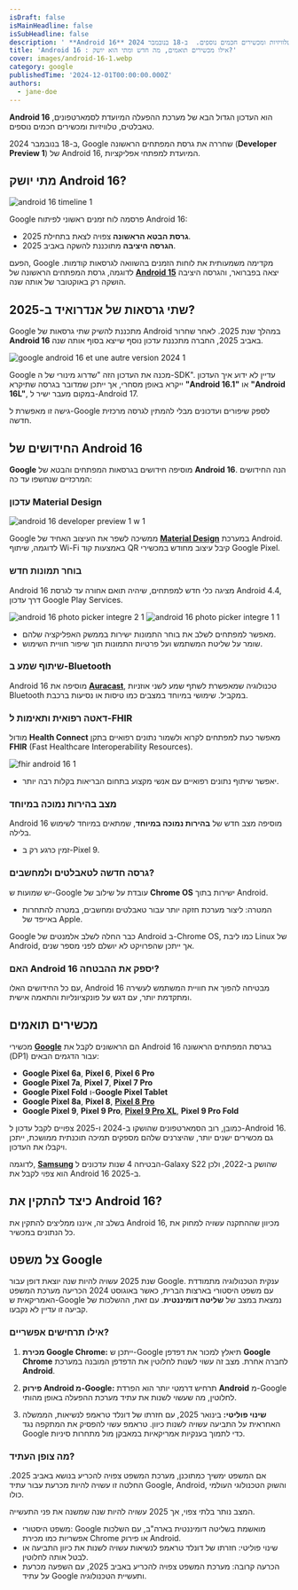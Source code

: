 ```yaml
---
isDraft: false
isMainHeadline: false
isSubHeadline: false
description: ' **Android 16** הוא העדכון הגדול הבא של מערכת ההפעלה המיועדת לסמארטפונים, טאבלטים, טלוויזיות ומכשירים חכמים נוספים.  ב-18 בנובמבר 2024, Goog'
title: 'Android 16 : אילו מכשירים תואמים, מה חדש ומתי הוא יושק?'
cover: images/android-16-1.webp
category: google
publishedTime: '2024-12-01T00:00:00.000Z'
authors:
  - jane-doe
---
```


**Android 16** הוא העדכון הגדול הבא של מערכת ההפעלה המיועדת לסמארטפונים, טאבלטים, טלוויזיות ומכשירים חכמים נוספים.

ב-18 בנובמבר 2024, Google שחררה את גרסת המפתחים הראשונה (**Developer Preview 1**) של Android 16, המיועדת למפתחי אפליקציות.

## מתי יושק Android 16?

![android 16 timeline 1](images/android-16-timeline-1.webp)

Google פרסמה לוח זמנים ראשוני לפיתוח Android 16:

- **גרסת הבטא הראשונה** צפויה לצאת בתחילת 2025.
- **הגרסה היציבה** מתוכננת להשקה באביב 2025.

הפעם, Google מקדימה משמעותית את לוחות הזמנים בהשוואה לגרסאות קודמות. לדוגמה, גרסת המפתחים הראשונה של [**Android 15**](https://techhorizons.co.il/android-15/) יצאה בפברואר, והגרסה היציבה הושקה רק באוקטובר של אותה שנה.

## שתי גרסאות של אנדרואיד ב-2025?

Google מתכננת להשיק שתי גרסאות של Android במהלך שנת 2025. לאחר שחרור **Android 16** באביב 2025, החברה מתכננת עדכון נוסף שייצא בסוף אותה שנה.

![google android 16 et une autre version 2024 1](images/google-android-16-et-une-autre-version-2024-1.webp)

Google מכנה את העדכון הזה "שדרוג מינורי של ה-SDK". עדיין לא ידוע איך העדכון ייקרא באופן מסחרי, אך ייתכן שמדובר בגרסה שתיקרא **"Android 16.1"** או **"Android 16L"**, במקום מעבר ישיר ל-Android 17.

גישה זו מאפשרת ל-Google לספק שיפורים ועדכונים מבלי להמתין לגרסה מרכזית חדשה.

## החידושים של Android 16

**Google** מוסיפה חידושים בגרסאות המפתחים והבטא של **Android 16**. הנה החידושים המרכזיים שנחשפו עד כה:

### **עדכון Material Design**

![android 16 developer preview 1 w 1](images/android-16-developer-preview-1-w-1.webp)

Google ממשיכה לשפר את העיצוב האחיד של [**Material Design**](https://techhorizons.co.il/google-calendar-update/) במערכת Android. לדוגמה, שיתוף Wi-Fi באמצעות קוד QR קיבל עיצוב מחודש במכשירי Google Pixel.

### **בוחר תמונות חדש**

Android 16 מציגה כלי חדש למפתחים, שיהיה תואם אחורה עד לגרסת Android 4.4, דרך עדכון Google Play Services.

![android 16 photo picker integre 2 1](images/android-16-photo-picker-integre-2-1-140x300.webp) ![android 16 photo picker integre 1 1](images/android-16-photo-picker-integre-1-1-140x300.webp)

- מאפשר למפתחים לשלב את בוחר התמונות ישירות בממשק האפליקציה שלהם.
- שומר על שליטת המשתמש ועל פרטיות התמונות תוך שיפור חוויית השימוש.

### **שיתוף שמע ב-Bluetooth**

Android 16 מוסיפה את [**Auracast**](https://techhorizons.co.il/android-16-bluetooth/), טכנולוגיה שמאפשרת לשתף שמע לשני אוזניות Bluetooth במקביל. שימושי במיוחד במצבים כמו טיסות או נסיעות ברכבת.

### **דאטה רפואית ותאימות ל-FHIR**

מודול **Health Connect** מאפשר כעת למפתחים לקרוא ולשמור נתונים רפואיים בתקן **FHIR** (Fast Healthcare Interoperability Resources).

![fhir android 16 1](images/fhir-android-16-1.webp)

- יאפשר שיתוף נתונים רפואיים עם אנשי מקצוע בתחום הבריאות בקלות רבה יותר.

### **מצב בהירות נמוכה במיוחד**

Android 16 מוסיפה מצב חדש של **בהירות נמוכה במיוחד**, שמתאים במיוחד לשימוש בלילה.

- זמין כרגע רק ב-Pixel 9.

### **גרסה חדשה לטאבלטים ולמחשבים?**

יש שמועות ש-Google עובדת על שילוב של **Chrome OS** ישירות בתוך Android.

- המטרה: ליצור מערכת חזקה יותר עבור טאבלטים ומחשבים, במטרה להתחרות באייפד של Apple.

Google כבר החלה לשלב אלמנטים של Android ב-Chrome OS, כמו ליבת Linux של Android, אך ייתכן שהפרויקט לא יושלם לפני מספר שנים.

### **האם Android 16 יספק את ההבטחה?**

עם כל החידושים האלו, Android 16 מבטיחה להפוך את חוויית המשתמש לעשירה ומתקדמת יותר, עם דגש על פונקציונליות והתאמה אישית.

## מכשירים תואמים

מכשירי [**Google**](https://techhorizons.co.il/technology/smartphones/google/) הם הראשונים לקבל את Android 16 בגרסת המפתחים הראשונה (DP1) עבור הדגמים הבאים:

- **Google Pixel 6a**, **Pixel 6**, **Pixel 6 Pro**
- **Google Pixel 7a**, **Pixel 7**, **Pixel 7 Pro**
- **Google Pixel Fold** ו-**Google Pixel Tablet**
- **Google Pixel 8a**, **Pixel 8**, [**Pixel 8 Pro**](https://techhorizons.co.il/google-pixel-9-pro-xl-vs-google-pixel-8-pro/)
- **Google Pixel 9**, **Pixel 9 Pro**, [**Pixel 9 Pro XL**](https://techhorizons.co.il/pixel-9-pro-xl-vs-xiaomi-14-ultra/), **Pixel 9 Pro Fold**

כמובן, רוב הסמארטפונים שהושקו ב-2024 ו-2025 צפויים לקבל עדכון ל-Android 16. גם מכשירים ישנים יותר, שהיצרנים שלהם מספקים תמיכה תוכנתית ממושכת, ייתכן ויקבלו את העדכון.

לדוגמה, [**Samsung**](https://techhorizons.co.il/technology/smartphones/samsung/) הבטיחה 4 שנות עדכונים ל-Galaxy S22 שהושק ב-2022, ולכן הוא צפוי לקבל את Android 16 ב-2025.

## כיצד להתקין את Android 16?

בשלב זה, איננו ממליצים להתקין את Android 16, מכיוון שההתקנה עשויה למחוק את כל הנתונים במכשיר.

## צל משפט Google

שנת 2025 עשויה להיות שנה יוצאת דופן עבור Google. ענקית הטכנולוגיה מתמודדת עם משפט היסטורי בארצות הברית, כאשר באוגוסט 2024 הכריעה מערכת המשפט האמריקאית ש-Google נמצאת במצב של **שליטה דומיננטית**. עם זאת, ההשלכות של קביעה זו עדיין לא נקבעו.

### **אילו תרחישים אפשריים?**

1. **מכירת Google Chrome:** ייתכן ש-Google תיאלץ למכור את דפדפן **Google Chrome** לחברה אחרת. מצב זה עשוי לשנות לחלוטין את הדפדפן המובנה במערכת **Android**.
    
2. **פירוק Android מ-Google:** תרחיש דרמטי יותר הוא הפרדת **Android** מ-Google לחלוטין, מה שעשוי לשנות את עתיד מערכת ההפעלה באופן מהותי.
    
3. **שינוי פוליטי:** בינואר 2025, עם חזרתו של דונלד טראמפ לנשיאות, הממשלה האחראית על התביעה עשויה לשנות כיוון. טראמפ עשוי להפסיק את המתקפה נגד Google כדי לתמוך בענקיות אמריקאיות במאבקן מול מתחרות סיניות.
    

### **מה צופן העתיד?**

אם המשפט ימשיך כמתוכנן, מערכת המשפט צפויה להכריע בנושא באביב 2025. החלטה זו עשויה להיות מכרעת עבור עתיד Google, Android, והשוק הטכנולוגי העולמי כולו.

המצב נותר בלתי צפוי, אך 2025 עשויה להיות שנה שמשנה את פני התעשייה.

- משפט היסטורי: Google מואשמת בשליטה דומיננטית בארה"ב, עם השלכות אפשריות כמו מכירת Chrome או פירוק Android.
- שינוי פוליטי: חזרתו של דונלד טראמפ לנשיאות עשויה לשנות את כיוון התביעה או לבטל אותה לחלוטין.
- הכרעה קרובה: מערכת המשפט צפויה להכריע באביב 2025, עם השפעה מכרעת על עתיד Google ותעשיית הטכנולוגיה.
